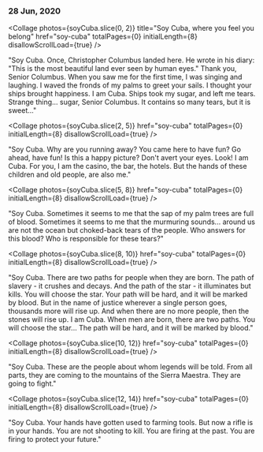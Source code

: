 
### 28 Jun, 2020

<Collage
  photos={soyCuba.slice(0, 2)}
  title="Soy Cuba, where you feel you belong"
  href="soy-cuba"
  totalPages={0}
  initialLength={8}
  disallowScrollLoad={true}
/>

"Soy Cuba. Once, Christopher Columbus landed here. He wrote in his diary: "This is the most beautiful land ever seen by human eyes." Thank you, Senior Columbus. When you saw me for the first time, I was singing and laughing. I waved the fronds of my palms to greet your sails. I thought your ships brought happiness. I am Cuba. Ships took my sugar, and left me tears. Strange thing... sugar, Senior Columbus. It contains so many tears, but it is sweet..."

<Collage
  photos={soyCuba.slice(2, 5)}
  href="soy-cuba"
  totalPages={0}
  initialLength={8}
  disallowScrollLoad={true}
/>

"Soy Cuba. Why are you running away? You came here to have fun? Go ahead, have fun! Is this a happy picture? Don't avert your eyes. Look! I am Cuba. For you, I am the casino, the bar, the hotels. But the hands of these children and old people, are also me."

<Collage
  photos={soyCuba.slice(5, 8)}
  href="soy-cuba"
  totalPages={0}
  initialLength={8}
  disallowScrollLoad={true}
/>

"Soy Cuba. Sometimes it seems to me that the sap of my palm trees are full of blood. Sometimes it seems to me that the murmuring sounds... around us are not the ocean but choked-back tears of the people. Who answers for this blood? Who is responsible for these tears?"

<Collage
  photos={soyCuba.slice(8, 10)}
  href="soy-cuba"
  totalPages={0}
  initialLength={8}
  disallowScrollLoad={true}
/>

"Soy Cuba. There are two paths for people when they are born. The path of slavery - it crushes and decays. And the path of the star - it illuminates but kills. You will choose the star. Your path will be hard, and it will be marked by blood. But in the name of justice wherever a single person goes, thousands more will rise up. And when there are no more people, then the stones will rise up. I am Cuba. When men are born, there are two paths. You will choose the star... The path will be hard, and it will be marked by blood."

<Collage
  photos={soyCuba.slice(10, 12)}
  href="soy-cuba"
  totalPages={0}
  initialLength={8}
  disallowScrollLoad={true}
/>

"Soy Cuba. These are the people about whom legends will be told. From all parts, they are coming to the mountains of the Sierra Maestra. They are going to fight."

<Collage
  photos={soyCuba.slice(12, 14)}
  href="soy-cuba"
  totalPages={0}
  initialLength={8}
  disallowScrollLoad={true}
/>

"Soy Cuba. Your hands have gotten used to farming tools. But now a rifle is in your hands. You are not shooting to kill. You are firing at the past. You are firing to protect your future."
